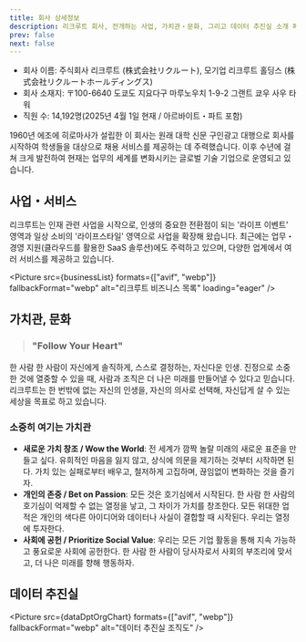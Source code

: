 ```yaml
---
title: 회사 상세정보
description: 리크루트 회사, 전개하는 사업, 가치관・문화, 그리고 데이터 추진실 소개 페이지입니다.
prev: false
next: false
---
```



- 회사 이름: 주식회사 리크루트 (株式会社リクルート), 모기업 리크루트 홀딩스 (株式会社リクルートホールディングス)
- 회사 소재지: 〒100-6640
  도쿄도 지요다구 마루노우치 1-9-2 그랜트 쿄우 사우 타워
- 직원 수: 14,192명(2025년 4월 1일 현재 / 아르바이트・파트 포함)

1960년 에조에 히로마사가 설립한 이 회사는 원래 대학 신문 구인광고 대행으로 회사를 시작하여 학생들을 대상으로 채용 서비스를 제공하는 데 주력했습니다.
이후 수년에 걸쳐 크게 발전하여 현재는 업무의 세계를 변화시키는 글로벌 기술 기업으로 운영되고 있습니다.

## 사업・서비스

리크루트는 인재 관련 사업을 시작으로, 인생의 중요한 전환점이 되는 '라이프 이벤트' 영역과 일상 소비의 '라이프스타일' 영역으로 사업을 확장해 왔습니다.
최근에는 업무・경영 지원(클라우드를 활용한 SaaS 솔루션)에도 주력하고 있으며, 다양한 업계에서 여러 서비스를 제공하고 있습니다.

<Picture
  src={businessList}
  formats={["avif", "webp"]}
  fallbackFormat="webp"
  alt="리크루트 비즈니스 목록"
  loading="eager"
/>

## 가치관, 문화

> ### "Follow Your Heart"

한 사람 한 사람이 자신에게 솔직하게, 스스로 결정하는, 자신다운 인생. 진정으로 소중한 것에 열중할 수 있을 때, 사람과 조직은 더 나은 미래를 만들어낼 수 있다고 믿습니다.
리크루트는 한 번밖에 없는 자신의 인생을, 자신의 의사로 선택해, 자신답게 살 수 있는 세상을 목표로 하고 있습니다.

### 소중히 여기는 가치관

- **새로운 가치 창조 / Wow the World**: 전 세계가 깜짝 놀랄 미래의 새로운 표준을 만들고 싶다. 유희적인 마음을 잃지 않고, 상식에 의문을 제기하는 것부터 시작하면 된다.
  가치 있는 실패로부터 배우고, 철저하게 고집하며, 끊임없이 변화하는 것을 즐기자.
- **개인의 존중 / Bet on Passion**: 모든 것은 호기심에서 시작된다. 한 사람 한 사람의 호기심이 억제할 수 없는 열정을 낳고, 그 차이가 가치를 창조한다.
  모든 위대한 업적은 개인의 색다른 아이디어와 데이터나 사실이 결합할 때 시작된다. 우리는 열정에 투자한다.
- **사회에 공헌 / Prioritize Social Value**: 우리는 모든 기업 활동을 통해 지속 가능하고 풍요로운 사회에 공헌한다. 한 사람 한 사람이 당사자로서 사회의 부조리에 맞서고, 더 나은 미래를 향해 행동하자.

<p align="center">
  <YouTube
    id="_jALOWIfYpI"
    title="[리크루트 신졸채용] 컨셉 무비 『PLAY RECRUIT, PLAY OPPORTUNITIES.』"
    posterQuality="max"
  />
</p>

## 데이터 추진실

<Picture
  src={dataDptOrgChart}
  formats={["avif", "webp"]}
  fallbackFormat="webp"
  alt="데이터 추진실 조직도"
/>
